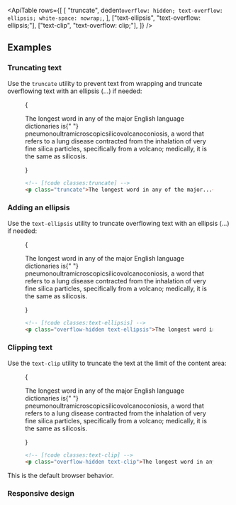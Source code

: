 


<ApiTable
  rows={[
    [
      "truncate",
      dedent`
        overflow: hidden;
        text-overflow: ellipsis;
        white-space: nowrap;
      `,
    ],
    ["text-ellipsis", "text-overflow: ellipsis;"],
    ["text-clip", "text-overflow: clip;"],
  ]}
/>

## Examples

### Truncating text

Use the `truncate` utility to prevent text from wrapping and truncate overflowing text with an ellipsis (…) if needed:

<Figure>

<Example padding={false}>
  {
    <p className="mx-auto max-w-xs truncate border-x border-x-pink-400/30 py-8 text-gray-900 dark:text-gray-200">
      The longest word in any of the major English language dictionaries is{" "}
      <span className="font-bold">pneumonoultramicroscopicsilicovolcanoconiosis,</span> a word that refers to a lung
      disease contracted from the inhalation of very fine silica particles, specifically from a volcano; medically, it
      is the same as silicosis.
    </p>
  }
</Example>

```html
<!-- [!code classes:truncate] -->
<p class="truncate">The longest word in any of the major...</p>
```

</Figure>

### Adding an ellipsis

Use the `text-ellipsis` utility to truncate overflowing text with an ellipsis (…) if needed:

<Figure>

<Example padding={false}>
  {
    <p className="mx-auto max-w-xs overflow-hidden border-x border-x-pink-400/30 py-8 text-ellipsis text-gray-900 dark:text-gray-200">
      The longest word in any of the major English language dictionaries is{" "}
      <span className="font-bold">pneumonoultramicroscopicsilicovolcanoconiosis,</span> a word that refers to a lung
      disease contracted from the inhalation of very fine silica particles, specifically from a volcano; medically, it
      is the same as silicosis.
    </p>
  }
</Example>

```html
<!-- [!code classes:text-ellipsis] -->
<p class="overflow-hidden text-ellipsis">The longest word in any of the major...</p>
```

</Figure>

### Clipping text

Use the `text-clip` utility to truncate the text at the limit of the content area:

<Figure>

<Example padding={false}>
  {
    <p className="mx-auto max-w-xs overflow-hidden border-x border-x-pink-400/30 py-8 text-clip text-gray-900 dark:text-gray-200">
      The longest word in any of the major English language dictionaries is{" "}
      <span className="font-bold">pneumonoultramicroscopicsilicovolcanoconiosis,</span> a word that refers to a lung
      disease contracted from the inhalation of very fine silica particles, specifically from a volcano; medically, it
      is the same as silicosis.
    </p>
  }
</Example>

```html
<!-- [!code classes:text-clip] -->
<p class="overflow-hidden text-clip">The longest word in any of the major...</p>
```

</Figure>

This is the default browser behavior.

### Responsive design

<ResponsiveDesign element="p" property="text-overflow" defaultClass="text-ellipsis" featuredClass="text-clip" />



